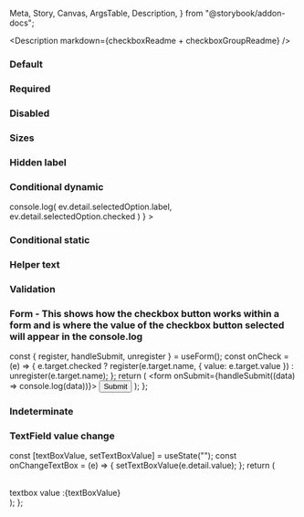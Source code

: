   Meta,
  Story,
  Canvas,
  ArgsTable,
  Description,
} from "@storybook/addon-docs";

<Meta title="React Components/Checkbox" component={IcCheckboxGroup} />

<Description markdown={checkboxReadme + checkboxGroupReadme} />

### Default

<Canvas>
  <Story name="Default">
    <IcCheckboxGroup label="This is a label" name="1">
      <IcCheckbox value="valueName1" label="Unselected / Default" />
      <IcCheckbox value="valueName2" label="Selected / Default" checked />
      <IcCheckbox value="valueName3" label="Unselected / Disabled" disabled />
    </IcCheckboxGroup>
  </Story>
</Canvas>

### Required

<Canvas>
  <Story name="Required">
    <IcCheckboxGroup label="This is a label" required name="1">
      <IcCheckbox value="valueName1" label="Unselected / Default" />
      <IcCheckbox value="valueName2" label="Selected / Default" checked />
      <IcCheckbox value="valueName3" label="Unselected / Disabled" disabled />
    </IcCheckboxGroup>
  </Story>
</Canvas>

### Disabled

<Canvas>
  <Story name="Disabled">
    <IcCheckboxGroup label="This is a label" name="1" disabled>
      <IcCheckbox value="valueName1" label="Unselected / Disabled 1" disabled />
      <IcCheckbox value="valueName2" label="Unselected / Disabled 2" disabled />
      <IcCheckbox value="valueName3" label="Unselected / Disabled 3" disabled />
      <IcCheckbox
        value="valueName4"
        label="Selected / Disabled"
        disabled
        checked
      />
    </IcCheckboxGroup>
  </Story>
</Canvas>

### Sizes

<Canvas>
  <Story name="Sizes">
    <IcCheckboxGroup
      size="large"
      label="These are checkboxes with the 'size' attribute set on them individually"
      name="group1"
    >
      <IcCheckbox
        size="small"
        value="valueName1"
        label="Unselected / Default"
      />
      <IcCheckbox
        size="default"
        value="valueName2"
        label="Selected / Default"
        checked
      />
      <IcCheckbox
        size="large"
        value="valueName3"
        label="Unselected / Disabled"
        disabled
      />
    </IcCheckboxGroup>
    <IcCheckboxGroup
      size="small"
      label="This is a checkbox group with small checkboxes"
      name="group2"
    >
      <IcCheckbox value="valueName1" label="Unselected / Default" />
      <IcCheckbox value="valueName2" label="Selected / Default" checked />
      <IcCheckbox value="valueName3" label="Unselected / Disabled" disabled />
    </IcCheckboxGroup>
    <IcCheckboxGroup
      size="default"
      label="This is a checkbox group with default-sized checkboxes"
      name="group3"
    >
      <IcCheckbox value="valueName1" label="Unselected / Default" />
      <IcCheckbox value="valueName2" label="Selected / Default" checked />
      <IcCheckbox value="valueName3" label="Unselected / Disabled" disabled />
    </IcCheckboxGroup>
    <IcCheckboxGroup
      size="large"
      label="This is a checkbox group with large checkboxes"
      name="group4"
    >
      <IcCheckbox value="valueName1" label="Unselected / Default" />
      <IcCheckbox value="valueName2" label="Selected / Default" checked />
      <IcCheckbox value="valueName3" label="Unselected / Disabled" disabled />
    </IcCheckboxGroup>
  </Story>
</Canvas>

### Hidden label

<Canvas>
  <Story name="Hidden label">
    <IcCheckboxGroup label="This is a label" hideLabel name="1">
      <IcCheckbox value="valueName1" label="Unselected / Default" />
      <IcCheckbox value="valueName2" label="Selected / Default" checked />
      <IcCheckbox value="valueName3" label="Unselected / Disabled" disabled />
    </IcCheckboxGroup>
  </Story>
</Canvas>

### Conditional dynamic

<Canvas>
  <Story name="Conditional dynamic">
    <IcCheckboxGroup
      label="Conditional dynamic"
      name="1"
      onIcChange={(ev) =>
        console.log(
          ev.detail.selectedOption.label,
          ev.detail.selectedOption.checked
        )
      }
    >
      <IcCheckbox
        additionalFieldDisplay="dynamic"
        value="valueName1"
        label="option1"
      >
        <IcTextField
          slot="additional-field"
          placeholder="Placeholder"
          label="What's your favourite type of coffee?"
        />
      </IcCheckbox>
      <IcCheckbox
        additionalFieldDisplay="dynamic"
        value="valueName2"
        label="option2 - error example"
      >
        <IcTextField
          validationStatus="error"
          validationText="now it has really gone to (coffee) pot"
          slot="additional-field"
          placeholder="Placeholder"
          label="What's your favourite type of coffee?"
        />
      </IcCheckbox>
      <IcCheckbox
        additionalFieldDisplay="dynamic"
        value="valueName3"
        label="option3"
      >
        <IcTextField
          slot="additional-field"
          placeholder="Placeholder"
          label="What's your favourite type of coffee?"
        />
      </IcCheckbox>
    </IcCheckboxGroup>
  </Story>
</Canvas>

### Conditional static

<Canvas>
  <Story name="Conditional static" parameters={{ loki: { skip: true } }}>
    <IcCheckboxGroup label=" Conditional static " name="1">
      <IcCheckbox value="valueName1" label="option1">
        <IcTextField
          slot="additional-field"
          label="What's your favourite type of coffee?"
        />
      </IcCheckbox>
      <IcCheckbox value="valueName2" label="option2" />
    </IcCheckboxGroup>
  </Story>
</Canvas>

### Helper text

<Canvas>
  <Story name="Helper text">
    <IcCheckboxGroup label="This is a label" name="1" helperText="Helper text">
      <IcCheckbox value="valueName1" label="Unselected / Default" />
      <IcCheckbox value="valueName2" label="Selected / Default" checked />
      <IcCheckbox value="valueName3" label="Unselected / Disabled" disabled />
    </IcCheckboxGroup>
  </Story>
</Canvas>

### Validation

<Canvas>
  <Story name="Validation">
    <IcCheckboxGroup
      label="This is a label"
      name="1"
      validationStatus="error"
      validationText="Error message"
    >
      <IcCheckbox value="valueName1" label="Unselected / Default" />
      <IcCheckbox value="valueName2" label="Selected / Default" checked />
      <IcCheckbox value="valueName3" label="Unselected / Disabled" disabled />
    </IcCheckboxGroup>
  </Story>
</Canvas>

### Form - This shows how the checkbox button works within a form and is where the value of the checkbox button selected will appear in the console.log

  const { register, handleSubmit, unregister } = useForm();
  const onCheck = (e) => {
    e.target.checked
      ? register(e.target.name, { value: e.target.value })
      : unregister(e.target.name);
  };
  return (
    <form onSubmit={handleSubmit((data) => console.log(data))}>
      <IcCheckboxGroup label="This is a label" name="1">
        <IcCheckbox
          name="checkbox1"
          value="valueName1"
          label="Unselected / Default"
          onCheckboxChecked={onCheck}
        />
        <IcCheckbox
          name="checkbox2"
          value="valueName2"
          label="Selected / Default"
          onCheckboxChecked={onCheck}
        />
        <IcCheckbox
          name="checkbox3"
          value="valueName3"
          label="Unselected / Disabled"
          Disabled
        />
      </IcCheckboxGroup>
      <input type="submit" value="Submit" />
    </form>
  );
};

<Canvas>
  <Story name="Form">
    <Form />
  </Story>
</Canvas>

### Indeterminate

<Canvas>
  <Story name="Indeterminate">
    <IcCheckboxGroup label="Liked things" name="1">
      <IcCheckbox
        value="drinks"
        label="Drinks"
        checked="true"
        indeterminate="true"
      >
        <IcCheckboxGroup
          name="2"
          label="Coffee"
          hideLabel
          slot="additional-field"
        >
          <IcCheckbox value="tea" label="Tea" />
          <IcCheckbox
            value="coffee"
            label="Coffee"
            checked="true"
            indeterminate="true"
          >
            <IcCheckboxGroup
              label="Coffees"
              hideLabel
              slot="additional-field"
              name="3"
            >
              <IcCheckbox value="mocha" label="Mocha" />
              <IcCheckbox value="espresso" label="Espresso" checked />
              <IcCheckbox value="cappucino" label="Cappucino" />
            </IcCheckboxGroup>
          </IcCheckbox>
          <IcCheckbox value="juice" label="Juice" />
        </IcCheckboxGroup>
      </IcCheckbox>
    </IcCheckboxGroup>
  </Story>
</Canvas>

### TextField value change

  const [textBoxValue, setTextBoxValue] = useState("");
  const onChangeTextBox = (e) => {
    setTextBoxValue(e.detail.value);
  };
  return (
    <div>
      <IcCheckboxGroup label="This is a label" name="1">
        <IcCheckbox
          additionalFieldDisplay="static"
          value="valueName1"
          label="option1"
        >
          <IcTextField
            slot="additional-field"
            placeholder="Placeholder"
            label="What's your favourite type of coffee?"
            onIcChange={onChangeTextBox}
          />
        </IcCheckbox>
      </IcCheckboxGroup>
      <br />
      <div>textbox value :{textBoxValue}</div>
    </div>
  );
};

<Canvas>
  <Story name="TextField value change">
    <TextField />
  </Story>
</Canvas>
